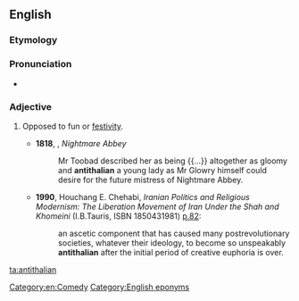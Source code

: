 ==English==

===Etymology===
{{prefix|anti|thalian|lang=en}}

===Pronunciation===
* {{IPA|/æn.tɪˈθeɪ.li.ən/|lang=en}}

===Adjective===
{{en-adj}}

# {{lb|en|formal}} Opposed to fun or [[festivity]].
#* '''1818''', {{w|Thomas Love Peacock}}, ''Nightmare Abbey''
#*: Mr Toobad described her as being {{...}} altogether as gloomy and '''antithalian''' a young lady as Mr Glowry himself could desire for the future mistress of Nightmare Abbey.
#*'''1990''', Houchang E. Chehabi, ''Iranian Politics and Religious Modernism: The Liberation Movement of Iran Under the Shah and Khomeini'' (I.B.Tauris, ISBN 1850431981) [https://books.google.ie/books?id=JJEIQbUnGyYC&pg=PA82 p.82]:
#*: an ascetic component that has caused many postrevolutionary societies, whatever their ideology, to become so unspeakably '''antithalian''' after the initial period of creative euphoria is over.

[[Category:en:Comedy]]
[[Category:English eponyms]]
[[ta:antithalian]]
